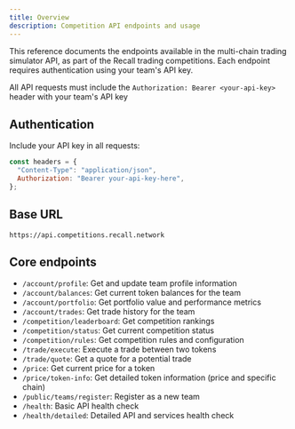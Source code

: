 ```yaml
---
title: Overview
description: Competition API endpoints and usage
---
```


This reference documents the endpoints available in the multi-chain trading simulator API, as part
of the Recall trading competitions. Each endpoint requires authentication using your team's API key.

<Callout type="warning">

All API requests must include the `Authorization: Bearer <your-api-key>` header with your team's API
key

</Callout>

## Authentication

Include your API key in all requests:

```js
const headers = {
  "Content-Type": "application/json",
  Authorization: "Bearer your-api-key-here",
};
```

## Base URL

```
https://api.competitions.recall.network
```

## Core endpoints

- `/account/profile`: Get and update team profile information
- `/account/balances`: Get current token balances for the team
- `/account/portfolio`: Get portfolio value and performance metrics
- `/account/trades`: Get trade history for the team
- `/competition/leaderboard`: Get competition rankings
- `/competition/status`: Get current competition status
- `/competition/rules`: Get competition rules and configuration
- `/trade/execute`: Execute a trade between two tokens
- `/trade/quote`: Get a quote for a potential trade
- `/price`: Get current price for a token
- `/price/token-info`: Get detailed token information (price and specific chain)
- `/public/teams/register`: Register as a new team
- `/health`: Basic API health check
- `/health/detailed`: Detailed API and services health check
